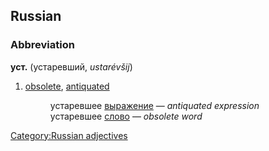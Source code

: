 ==Russian==
[[Category:Russian adjectives]]
===Abbreviation===
'''уст.''' (устаревший, ''ustarévšij'')

#[[obsolete]], [[antiquated]]
#:устаревшее [[выражение]] — ''antiquated expression''
#:устаревшее [[слово]] — ''obsolete word''